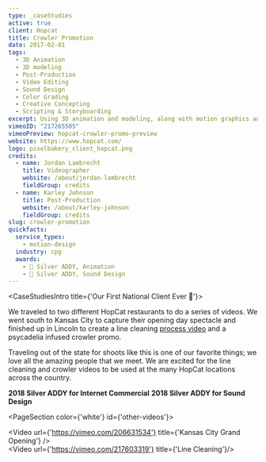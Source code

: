 ```yaml
---
type: _caseStudies
active: true
client: Hopcat
title: Crowler Promotion
date: 2017-02-01
tags:
  - 3D Animation
  - 3D modeling
  - Post-Production
  - Video Editing
  - Sound Design
  - Color Grading
  - Creative Concepting
  - Scripting & Storyboarding
excerpt: Using 3D animation and modeling, along with motion graphics and sound design, to showcase Hopcat's crowler selection.
vimeoID: "217265505"
vimeoPreview: hopcat-crowler-promo-preview
website: https://www.hopcat.com/
logo: pixelbakery_client_hopcat.png
credits:
  - name: Jordan Lambrecht
    title: Videographer
    website: /about/jordan-lambrecht
    fieldGroup: credits
  - name: Karley Johnson
    title: Post-Production
    website: /about/karley-johnson
    fieldGroup: credits
slug: crowler-promotion
quickfacts:
  service_types:
    - motion-design
  industry: cpg
  awards:
    - 🥈 Silver ADDY, Animation
    - 🥈 Silver ADDY, Sound Design
---
```


<CaseStudiesIntro title={'Our First National Client Ever 🤩'}>

We traveled to two different HopCat restaurants to do a series of videos. We went south to Kansas City to capture their opening day spectacle and finished up in Lincoln to create a line cleaning [process video](/services/video-production) and a psycadelia infused crowler promo.

Traveling out of the state for shoots like this is one of our favorite things; we love all the amazing people that we meet. We are excited for the line cleaning and crowler videos to be used at the many HopCat locations across the country.

**2018 Silver ADDY for Internet Commercial**
**2018 Silver ADDY for Sound Design**

</CaseStudiesIntro>

<PageSection color={'white'} id={'other-videos'}>
  <InnerWrapper>
    <div className='my-4'><Video url={'https://vimeo.com/206631534'} title={'Kansas City Grand Opening'} /></div>
    <div className='my-4'><Video url={'https://vimeo.com/217603319'} title={'Line Cleaning'}/></div>

  </InnerWrapper>
</PageSection>
